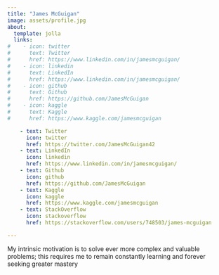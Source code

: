 ```yaml
---
title: "James McGuigan"
image: assets/profile.jpg
about:
  template: jolla
  links:
#    - icon: twitter
#      text: Twitter
#      href: https://www.linkedin.com/in/jamesmcguigan/
#    - icon: linkedin
#      text: LinkedIn
#      href: https://www.linkedin.com/in/jamesmcguigan/
#    - icon: github
#      text: Github
#      href: https://github.com/JamesMcGuigan
#    - icon: kaggle
#      text: Kaggle
#      href: https://www.kaggle.com/jamesmcguigan

    - text: Twitter
      icon: twitter
      href: https://twitter.com/JamesMcGuigan42
    - text: LinkedIn
      icon: linkedin
      href: https://www.linkedin.com/in/jamesmcguigan/
    - text: Github
      icon: github
      href: https://github.com/JamesMcGuigan
    - text: Kaggle
      icon: kaggle
      href: https://www.kaggle.com/jamesmcguigan
    - text: StackOverflow
      icon: stackoverflow
      href: https://stackoverflow.com/users/748503/james-mcguigan

---
```


My intrinsic motivation is to solve ever more complex and valuable problems; this requires me to remain constantly learning and forever seeking greater mastery
